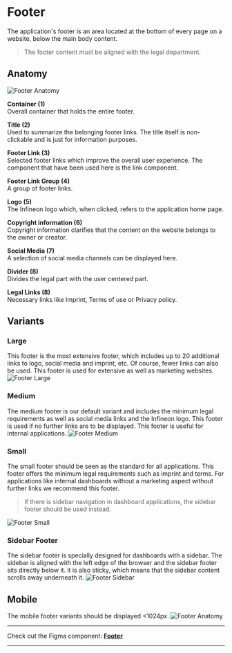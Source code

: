 

<Meta of={FooterStories} />



# Footer
The application's footer is an area located at the bottom of every page on a website, below the main body content.
> The footer content must be aligned with the legal department.

## Anatomy
<img src={FooterDefaultAnatomy} alt="Footer Anatomy" />


**Container (1)**\
Overall container that holds the entire footer.


**Title (2)**\
Used to summarize the belonging footer links. The title itself is non-clickable and is just for information purposes.


**Footer Link (3)**\
Selected footer links which improve the overall user experience. The component that have been used here is the link component.


**Footer Link Group (4)**\
A group of footer links.


**Logo (5)**\
The Infineon logo which, when clicked, refers to the application home page.


**Copyright information (6)**\
Copyright information clarifies that the content on the website belongs to the owner or creator.


**Social Media (7)**\
A selection of social media channels can be displayed here.


**Divider (8)**\
Divides the legal part with the user centered part.


**Legal Links (8)**\
Necessary links like Imprint, Terms of use or Privacy policy. 


## Variants

### Large
This footer is the most extensive footer, which includes up to 20 additional links to logo, social media and imprint, etc. Of course, fewer links can also be used. This footer is used for extensive as well as marketing websites.
<img src={FooterLarge} alt="Footer Large" />

### Medium
The medium footer is our default variant and includes the minimum legal requirements as well as social media links and the Infineon logo. This footer is used if no further links are to be displayed. This footer is useful for internal applications.
<img src={FooterMedium} alt="Footer Medium" />

### Small
The small footer should be seen as the standard for all applications. This footer offers the minimum legal requirements such as imprint and terms. For applications like internal dashboards without a marketing aspect without further links we recommend this footer.
> If there is sidebar navigation in dashboard applications, the sidebar footer should be used instead.

<img src={FooterSmall} alt="Footer Small" />

### Sidebar Footer
The sidebar footer is specially designed for dashboards with a sidebar. The sidebar is aligned with the left edge of the browser and the sidebar footer sits directly below it. it is also sticky, which means that the sidebar content scrolls away underneath it.
<img src={FooterSidebar} alt="Footer Sidebar" />

## Mobile
The mobile footer variants should be displayed <1024px.
<img src={FooterMobile} alt="Footer Anatomy" />


***
Check out the Figma component: **[Footer](https://www.figma.com/file/zPvPwPgb4EsYFXKC2nhzSG/Infineon-DDS-%7C-Main?type=design&node-id=16471-10482&mode=design&t=u8DM3Kg38GVrn9Ka-4)**
***